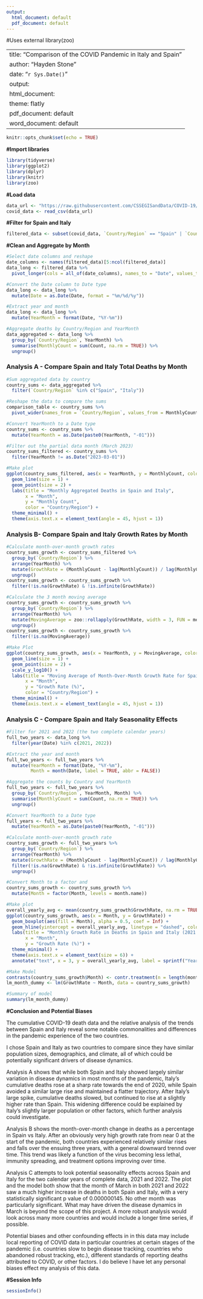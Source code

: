 ```yaml
---
output:
  html_document: default
  pdf_document: default
---
```

#Uses external library(zoo)

---
title: "Comparison of the COVID Pandemic in Italy and Spain"
author: "Hayden Stone"
date: "`r Sys.Date()`"
output:
  html_document: 
    theme: flatly
  pdf_document: default
  word_document: default
---

```r
knitr::opts_chunk$set(echo = TRUE)
```

**#Import libraries**
```r
library(tidyverse)
library(ggplot2)
library(dplyr)
library(knitr)
library(zoo)
```

**#Load data**
```r
data_url <- "https://raw.githubusercontent.com/CSSEGISandData/COVID-19/master/csse_covid_19_data/csse_covid_19_time_series/time_series_covid19_deaths_global.csv"
covid_data <- read_csv(data_url)
```

**#Filter for Spain and Italy**
```r
filtered_data <- subset(covid_data, `Country/Region` == "Spain" | `Country/Region` == "Italy")
```

**#Clean and Aggregate by Month**
```r
#Select date columns and reshape
date_columns <- names(filtered_data)[5:ncol(filtered_data)]
data_long <- filtered_data %>%
  pivot_longer(cols = all_of(date_columns), names_to = "Date", values_to = "Count")

#Convert the Date column to Date type
data_long <- data_long %>%
  mutate(Date = as.Date(Date, format = "%m/%d/%y"))

#Extract year and month
data_long <- data_long %>%
  mutate(YearMonth = format(Date, "%Y-%m"))

#Aggregate deaths by Country/Region and YearMonth
data_aggregated <- data_long %>%
  group_by(`Country/Region`, YearMonth) %>%
  summarise(MonthlyCount = sum(Count, na.rm = TRUE)) %>%
  ungroup()
```

### Analysis A - Compare Spain and Italy Total Deaths by Month
```r
#Sum aggregated data by country
country_sums <- data_aggregated %>%
  filter(`Country/Region` %in% c("Spain", "Italy"))

#Reshape the data to compare the sums
comparison_table <- country_sums %>%
  pivot_wider(names_from = `Country/Region`, values_from = MonthlyCount, names_prefix = "Count_")

#Convert YearMonth to a Date type
country_sums <- country_sums %>%
  mutate(YearMonth = as.Date(paste0(YearMonth, "-01")))

#Filter out the partial data month (March 2023)
country_sums_filtered <- country_sums %>%
  filter(YearMonth != as.Date("2023-03-01"))

#Make plot
ggplot(country_sums_filtered, aes(x = YearMonth, y = MonthlyCount, color = `Country/Region`, group = `Country/Region`)) +
  geom_line(size = 1) +
  geom_point(size = 2) +
  labs(title = "Monthly Aggregated Deaths in Spain and Italy",
       x = "Month",
       y = "Monthly Count",
       color = "Country/Region") +
  theme_minimal() +
  theme(axis.text.x = element_text(angle = 45, hjust = 1))
```


### Analysis B- Compare Spain and Italy Growth Rates by Month
```r

#Calculate month-over-month growth rates
country_sums_growth <- country_sums_filtered %>%
  group_by(`Country/Region`) %>%
  arrange(YearMonth) %>%
  mutate(GrowthRate = (MonthlyCount - lag(MonthlyCount)) / lag(MonthlyCount) * 100) %>%
  ungroup()
country_sums_growth <- country_sums_growth %>%
  filter(!is.na(GrowthRate) & !is.infinite(GrowthRate))

#Calculate the 3 month moving average
country_sums_growth <- country_sums_growth %>%
  group_by(`Country/Region`) %>%
  arrange(YearMonth) %>%
  mutate(MovingAverage = zoo::rollapply(GrowthRate, width = 3, FUN = mean, fill = NA, align = 'right')) %>%
  ungroup()
country_sums_growth <- country_sums_growth %>%
  filter(!is.na(MovingAverage))

#Make Plot
ggplot(country_sums_growth, aes(x = YearMonth, y = MovingAverage, color = `Country/Region`, group = `Country/Region`)) +
  geom_line(size = 1) +
  geom_point(size = 2) +
  scale_y_log10() +
  labs(title = "Moving Average of Month-Over-Month Growth Rate for Spain and Italy (Log Scale)",
       x = "Month",
       y = "Growth Rate (%)",
       color = "Country/Region") +
  theme_minimal() +
  theme(axis.text.x = element_text(angle = 45, hjust = 1))

```

### Analysis C - Compare Spain and Italy Seasonality Effects
```r

#Filter for 2021 and 2022 (the two complete calendar years)
full_two_years <- data_long %>%
  filter(year(Date) %in% c(2021, 2022))

#Extract the year and month
full_two_years <- full_two_years %>%
  mutate(YearMonth = format(Date, "%Y-%m"),
         Month = month(Date, label = TRUE, abbr = FALSE))

#Aggregate the counts by Country and YearMonth
full_two_years <- full_two_years %>%
  group_by(`Country/Region`, YearMonth, Month) %>%
  summarise(MonthlyCount = sum(Count, na.rm = TRUE)) %>%
  ungroup()

#Convert YearMonth to a Date type
full_years <- full_two_years %>%
  mutate(YearMonth = as.Date(paste0(YearMonth, "-01")))

#Calculate month-over-month growth rate
country_sums_growth <- full_two_years %>%
  group_by(`Country/Region`) %>%
  arrange(YearMonth) %>%
  mutate(GrowthRate = (MonthlyCount - lag(MonthlyCount)) / lag(MonthlyCount) * 100) %>%
  filter(!is.na(GrowthRate) & !is.infinite(GrowthRate)) %>%
  ungroup()

#Convert Month to a factor and 
country_sums_growth <- country_sums_growth %>%
  mutate(Month = factor(Month, levels = month.name))

#Make plot
overall_yearly_avg <- mean(country_sums_growth$GrowthRate, na.rm = TRUE)
ggplot(country_sums_growth, aes(x = Month, y = GrowthRate)) +
  geom_boxplot(aes(fill = Month), alpha = 0.5, coef = Inf) +
  geom_hline(yintercept = overall_yearly_avg, linetype = "dashed", color = "red") +
  labs(title = "Monthly Growth Rate in Deaths in Spain and Italy (2021 and 2022)",
       x = "Month",
       y = "Growth Rate (%)") +
  theme_minimal() +
  theme(axis.text.x = element_text(size = 6)) +
  annotate("text", x = 3, y = overall_yearly_avg, label = sprintf("Yearly Avg: %.2f%%", overall_yearly_avg), hjust = 0, vjust = -1, color = "red")

#Make Model
contrasts(country_sums_growth$Month) <- contr.treatment(n = length(month.name))
lm_month_dummy <- lm(GrowthRate ~ Month, data = country_sums_growth)

#Summary of model
summary(lm_month_dummy)
```

**#Conclusion and Potential Biases**

The cumulative COVID-19 death data and the relative analysis of the trends between Spain and Italy reveal some notable commonalities and differences in the pandemic experience of the two countries.

I chose Spain and Italy as two countries to compare since they have similar population sizes, demographics, and climate, all of which could be potentially significant drivers of disease dynamics.

Analysis A shows that while both Spain and Italy showed largely similar variation in disease dynamics in most months of the pandemic, Italy's cumulative deaths rose at a sharp rate towards the end of 2020, while Spain avoided a similar large rise and maintained a flatter trajectory. After Italy's large spike, cumulative deaths slowed, but continued to rise at a slightly higher rate than Spain. This widening difference could be explained by Italy's slightly larger population or other factors, which further analysis could investigate.

Analysis B shows the month-over-month change in deaths as a percentage in Spain vs Italy. After an obviously very high growth rate from near 0 at the start of the pandemic, both countries experienced relatively similar rises and falls over the ensuing three years, with a general downward trennd over time. This trend was likely a function of the virus becoming less lethal, immunity spreading, and treatment options improving over time.

Analysis C attempts to look potential seasonality effects across Spain and Italy for the two calendar years of complete data, 2021 and 2022. The plot and the model both show that the month of March in both 2021 and 2022 saw a much higher increase in deaths in both Spain and Italy, with a very statistically significant p value of 0.000000145. No other month was particularly significant. What may have driven the disease dynamics in March is beyond the scope of this project. A more robust analysis would look across many more countries and would include a longer time series, if possible.

Potential biases and other confounding effects in in this data may include local reporting of COVID data in particular countries at certain stages of the pandemic (i.e. countries slow to begin disease tracking, countries who abandoned robust tracking, etc.), different standards of reporting deaths attributed to COVID, or other factors. I do believe I have let any personal biases effect my analysis of this data.


**#Session Info**
```r
sessionInfo()
```

